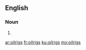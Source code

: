 ==English==

===Noun===
{{head|en}}

# {{plural of|oilrig}}

[[ar:oilrigs]]
[[fr:oilrigs]]
[[ku:oilrigs]]
[[my:oilrigs]]